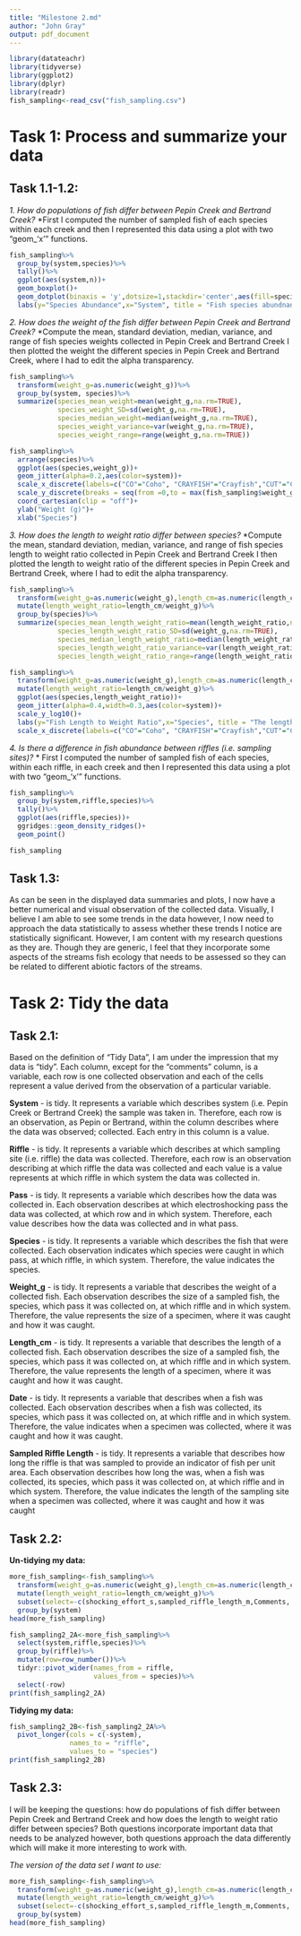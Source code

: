 ```yaml
---
title: "Milestone 2.md"
author: "John Gray"
output: pdf_document
---
```

```r
library(datateachr)
library(tidyverse)
library(ggplot2)
library(dplyr)
library(readr)
fish_sampling<-read_csv("fish_sampling.csv")
```

# Task 1: Process and summarize your data 

## Task 1.1-1.2:
  *1. How do populations of fish differ between Pepin Creek and Bertrand Creek?*
    *First I computed the number of sampled fish of each species within each creek and then I represented this data using a plot with two "geom_'x'" functions. 
```r
fish_sampling%>%
  group_by(system,species)%>%
  tally()%>%
  ggplot(aes(system,n))+
  geom_boxplot()+
  geom_dotplot(binaxis = 'y',dotsize=1,stackdir='center',aes(fill=species))+
  labs(y="Species Abundance",x="System", title = "Fish species abundnance within Bertrand and Pepin Creek")
```
  *2. How does the weight of the fish differ between Pepin Creek and Bertrand Creek?*
    *Compute the mean, standard deviation, median, variance, and range of fish species weights collected in Pepin Creek and Bertrand Creek I then plotted the weight the different species in Pepin Creek and Bertrand Creek, where I had to edit the alpha transparency. 

```r
fish_sampling%>%
  transform(weight_g=as.numeric(weight_g))%>%
  group_by(system, species)%>%
  summarize(species_mean_weight=mean(weight_g,na.rm=TRUE),
            species_weight_SD=sd(weight_g,na.rm=TRUE),
            species_median_weight=median(weight_g,na.rm=TRUE),
            species_weight_variance=var(weight_g,na.rm=TRUE),
            species_weight_range=range(weight_g,na.rm=TRUE))

fish_sampling%>%
  arrange(species)%>%
  ggplot(aes(species,weight_g))+
  geom_jitter(alpha=0.2,aes(color=system))+
  scale_x_discrete(labels=c("CO"="Coho", "CRAYFISH"="Crayfish","CUT"="Cutthroat","RBT"="Steelhead", "LAMP"= "Lamprey","STK"="Stickleback","DAC"="Dace"))+
  scale_y_discrete(breaks = seq(from =0,to = max(fish_sampling$weight_g),by=0.5),expand=c(0,0))+
  coord_cartesian(clip = "off")+
  ylab("Weight (g)")+
  xlab("Species")
```

  *3. How does the length to weight ratio differ between species?*
    *Compute the mean, standard deviation, median, variance, and range of fish species length to weight ratio collected in Pepin Creek and Bertrand Creek I then plotted the length to weight ratio of the different species in Pepin Creek and Bertrand Creek, where I had to edit the alpha transparency. 
```r
fish_sampling%>%
  transform(weight_g=as.numeric(weight_g),length_cm=as.numeric(length_cm))%>%
  mutate(length_weight_ratio=length_cm/weight_g)%>%
  group_by(species)%>%
  summarize(species_mean_length_weight_ratio=mean(length_weight_ratio,na.rm=TRUE),
            species_length_weight_ratio_SD=sd(weight_g,na.rm=TRUE),
            species_median_length_weight_ratio=median(length_weight_ratio,na.rm=TRUE),
            species_length_weight_ratio_variance=var(length_weight_ratio,na.rm=TRUE),
            species_length_weight_ratio_range=range(length_weight_ratio,na.rm=TRUE))

fish_sampling%>%
  transform(weight_g=as.numeric(weight_g),length_cm=as.numeric(length_cm))%>%
  mutate(length_weight_ratio=length_cm/weight_g)%>%
  ggplot(aes(species,length_weight_ratio))+
  geom_jitter(alpha=0.4,width=0.3,aes(color=system))+
  scale_y_log10()+
  labs(y="Fish Length to Weight Ratio",x="Species", title = "The length to weight ratio of fish species within Bertrand and Pepin Creek")+
  scale_x_discrete(labels=c("CO"="Coho", "CRAYFISH"="Crayfish","CUT"="Cutthroat","RBT"="Steelhead", "LAMP"= "Lamprey","STK"="Stickleback","DAC"="Dace","TROUT"="Trout sp."))
```

  *4. Is there a difference in fish abundance between riffles (i.e. sampling sites)?*
    * First I computed the number of sampled fish of each species, within each riffle, in each creek and then I represented this data using a plot with two "geom_'x'" functions.
    
```r
fish_sampling%>%
  group_by(system,riffle,species)%>%
  tally()%>%
  ggplot(aes(riffle,species))+
  ggridges::geom_density_ridges()+
  geom_point()

fish_sampling
```
## Task 1.3:
 As can be seen in the displayed data summaries and plots, I now have a better numerical and visual observation of the collected data. Visually, I believe I am able to see some trends in the data however, I now need to approach the data statistically to assess whether these trends I notice are statistically significant. However, I am content with my research questions as they are. Though they are generic, I feel that they incorporate some aspects of the streams fish ecology that needs to be assessed so they can be related to different abiotic factors of the streams. 
 
# Task 2: Tidy the data

## Task 2.1:
 Based on the definition of "Tidy Data", I am under the impression that my data is "tidy". Each column, except for the "comments" column, is a variable, each row is one collected observation and each of the cells represent a value derived from the observation of a particular variable. 

**System** - is tidy. It represents a variable which describes system (i.e. Pepin Creek or Bertrand Creek) the sample was taken in.  Therefore, each row is an observation, as Pepin or Bertrand, within the column describes where the data was observed; collected. Each entry in this column is a value. 

**Riffle** - is tidy. It represents a variable which describes at which sampling site (i.e. riffle) the data was collected. Therefore, each row is an observation describing at which riffle the data was collected and each value is a value represents at which riffle in which system the data was collected in. 

**Pass** - is tidy. It represents a variable which describes how the data was collected in. Each observation describes at which electroshocking pass the data was collected, at which row and in which system. Therefore, each value describes how the data was collected and in what pass. 

**Species** - is tidy. It represents a variable which describes the fish that were collected. Each observation indicates which species were caught in which pass, at which riffle, in which system. Therefore, the value indicates the species. 

**Weight_g** - is tidy. It represents a variable that describes the weight of a collected fish. Each observation describes the size of a sampled fish, the species, which pass it was collected on, at which riffle and in which system. Therefore, the value represents the size of a specimen, where it was caught and how it was caught. 

**Length_cm** - is tidy. It represents a variable that describes the length of a collected fish. Each observation describes the size of a sampled fish, the species, which pass it was collected on, at which riffle and in which system. Therefore, the value represents the length of a specimen, where it was caught and how it was caught. 

**Date** - is tidy. It represents a variable that describes when a fish was collected. Each observation describes when a fish was collected, its species, which pass it was collected on, at which riffle and in which system. Therefore, the value indicates when a specimen was collected, where it was caught and how it was caught. 

**Sampled Riffle Length** - is tidy. It represents a variable that describes how long the riffle is that was sampled to provide an indicator of fish per unit area. Each observation describes how long the was, when a fish was collected, its species, which pass it was collected on, at which riffle and in which system. Therefore, the value indicates the length of the sampling site when a specimen was collected, where it was caught and how it was caught

## Task 2.2:
**Un-tidying my data:**
```r
more_fish_sampling<-fish_sampling%>%
  transform(weight_g=as.numeric(weight_g),length_cm=as.numeric(length_cm))%>%
  mutate(length_weight_ratio=length_cm/weight_g)%>%
  subset(select=-c(shocking_effort_s,sampled_riffle_length_m,Comments,...11))%>%
  group_by(system)
head(more_fish_sampling)
```
```r
fish_sampling2_2A<-more_fish_sampling%>%
  select(system,riffle,species)%>%
  group_by(riffle)%>%
  mutate(row=row_number())%>%
  tidyr::pivot_wider(names_from = riffle,
                     values_from = species)%>%
  select(-row)
print(fish_sampling2_2A)
```
**Tidying my data:**
```r
fish_sampling2_2B<-fish_sampling2_2A%>%
  pivot_longer(cols = c(-system),
               names_to = "riffle",
               values_to = "species")
print(fish_sampling2_2B)
```
## Task 2.3:
I will be keeping the questions: how do populations of fish differ between Pepin Creek and Bertrand Creek and how does the length to weight ratio differ between species? Both questions incorporate important data that needs to be analyzed however, both questions approach the data differently which will make it more interesting to work with. 

 *The version of the data set I want to use:*
```r
more_fish_sampling<-fish_sampling%>%
  transform(weight_g=as.numeric(weight_g),length_cm=as.numeric(length_cm))%>%
  mutate(length_weight_ratio=length_cm/weight_g)%>%
  subset(select=-c(shocking_effort_s,sampled_riffle_length_m,Comments,...11))%>%
  group_by(system)
head(more_fish_sampling)
```




